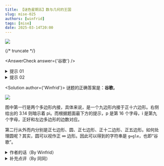 ```yaml
---
title: 【谜色星期五】数与几何的王国
slug: mise-025
authors: [winfrid]
tags: [mise]
date: 2025-03-14T20:00
---
```


![](./mise-025.assets/mise-025.webp)

{/* truncate */}

<AnswerCheck answer={'谷歌'} />

<details>
    <summary>提示 01</summary>

    第一行的左侧，从外向里分别是正 16 边形、正 9 边形。右侧是 pi，而 p 和 i 分别是第 16 和第 9 个字母。
</details>


<details>
    <summary>提示 02</summary>

    圆可以视作正 ∞ 边形。
</details>

<Solution author={'Winfrid'}>
谜题的正确答案是：**谷歌**。

![](./mise-025.assets/mise-025-sol.webp)

图中第一行是两个多边形内接，具体来说，是一个九边形内接于正十六边形。右侧给出的 3.14 则暗示着 pi。而根据题面最下方的提示，p 是第 16 个字母，i 是第九个字母，正好和左边多边形的边数对应。

第二行从外而内分别是正七边形、圆、正七边形、正十二边形、正五边形。如何处理圆呢？其实，圆可以视作正 ∞ 边形。因此可以得到的字符串是 `g∞gle`，也即“谷歌”。
</Solution>

<details>
    <summary>作者的话（By Winfrid）</summary>

    题目发布当天是 3 月 14 日，也就是 pi day！因此，题面出现了 pi，也出现了圆。

    标题和推文简介都与《重返未来：1999》中的角色 37 相关。
</details>

<details>
    <summary>补充点评（By 同同）</summary>

    似乎是一道老题，不过反响还不错。经典老题就是好。

    说到正无穷多边形，想起中学时看的《幻想数学大战》里亦有记载：

    <center>
        ![](./mise-025.assets/mise-025-meme.webp)

        <ImgCaption>
            无限魔王军第四集团军团长——加加梅修

            攻击力为无限多内角的（单位）正多边形，也就是（单位）正无穷多边形的周长
            
            答案就是 π
        </ImgCaption>
    </center>
</details>
